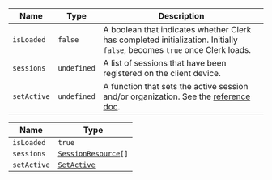 | Name        | Type        | Description                                                                                                                         |
| ----------- | ----------- | ----------------------------------------------------------------------------------------------------------------------------------- |
| `isLoaded`  | `false`     | A boolean that indicates whether Clerk has completed initialization. Initially `false`, becomes `true` once Clerk loads.            |
| `sessions`  | `undefined` | A list of sessions that have been registered on the client device.                                                                  |
| `setActive` | `undefined` | A function that sets the active session and/or organization. See the [reference doc](/docs/references/javascript/clerk#set-active). |

| Name        | Type                                                                  |
| ----------- | --------------------------------------------------------------------- |
| `isLoaded`  | `true`                                                                |
| `sessions`  | <code>[SessionResource](/docs/references/javascript/session)[]</code> |
| `setActive` | [`SetActive`](set-active.mdx)                                         |
